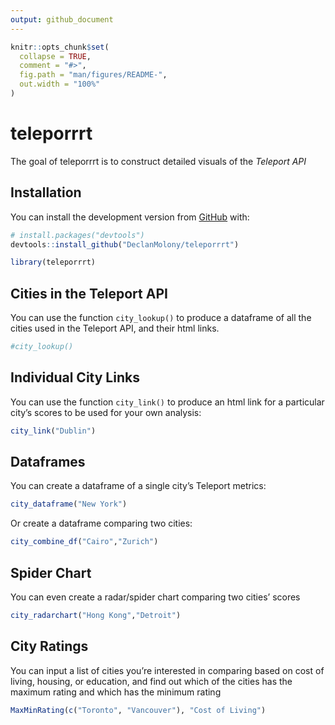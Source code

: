 ```yaml
---
output: github_document
---
```


<!-- README.md is generated from README.Rmd. Please edit that file -->

```r
knitr::opts_chunk$set(
  collapse = TRUE,
  comment = "#>",
  fig.path = "man/figures/README-",
  out.width = "100%"
)
```

# teleporrrt

<!-- badges: start -->
<!-- badges: end -->

The goal of teleporrrt is to construct detailed visuals of the
*Teleport API*

## Installation

You can install the development version from [GitHub](https://github.com/) with:

``` r
# install.packages("devtools")
devtools::install_github("DeclanMolony/teleporrrt")
```
```r
library(teleporrrt)
```


## Cities in the Teleport API

You can use the function `city_lookup()` to produce a dataframe of all the cities used in the Teleport API, and their html links.

```r

#city_lookup()
```


## Individual City Links

You can use the function `city_link()` to produce an html link for a particular city's scores to be used for your own analysis:

```r
city_link("Dublin")
```


## Dataframes

You can create a dataframe of a single city's Teleport metrics:

```r
city_dataframe("New York")
```

Or create a dataframe comparing two cities:

```r
city_combine_df("Cairo","Zurich")
```


## Spider Chart

You can even create a radar/spider chart comparing two cities' scores

```r
city_radarchart("Hong Kong","Detroit")
```


## City Ratings

You can input a list of cities you're interested in comparing based on cost of living, housing, or education, and find out which of the cities has the maximum rating and which has the minimum rating

```r
MaxMinRating(c("Toronto", "Vancouver"), "Cost of Living")
```



